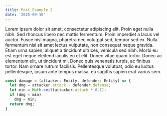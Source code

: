 ```yaml
---
title: Post Example 2
date: '2025-09-16'
---
```

Lorem ipsum dolor sit amet, consectetur adipiscing elit. Proin eget nulla nibh. Sed rhoncus libero nec mattis fermentum. Proin imperdiet a lacus vel auctor. Fusce nisl magna, pharetra nec volutpat sed, tempor sed ex. Nulla fermentum nisl sit amet lectus vulputate, non consequat neque gravida. Etiam urna sapien, aliquet a tincidunt ultrices, vehicula sed nibh. Morbi eu est eget neque eleifend iaculis eu et elit. Donec vitae quam tortor. Donec ac elementum elit, ut tincidunt mi. Donec quis venenatis turpis, ac finibus tortor. Nam ornare rutrum facilisis. Pellentesque volutpat, odio eu luctus pellentesque, ipsum ante tempus massa, eu sagittis sapien erat varius sem.

```ts
const damage = (attacker: Entity, defender: Entity) => {
  let dmg = attacker.attack - defender.defense;
  let min = Math.ceil(attacker.attack * 0.1);
  if (dmg < min)
    dmg = min;
  return dmg;
}
```
